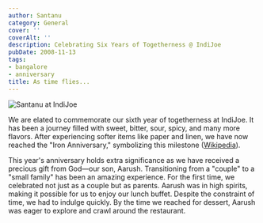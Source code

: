 ```yaml
---
author: Santanu
category: General
cover: ''
coverAlt: ''
description: Celebrating Six Years of Togetherness @ IndiJoe
pubDate: 2008-11-13
tags:
- bangalore
- anniversary
title: As time flies...
---
```



<Image src={pic1} alt="Santanu at IndiJoe "/>

We are elated to commemorate our sixth year of togetherness at IndiJoe. It has been a journey filled with sweet, bitter, sour, spicy, and many more flavors. After experiencing softer items like paper and linen, we have now reached the "Iron Anniversary," symbolizing this milestone ([Wikipedia](http://en.wikipedia.org/wiki/Wedding_anniversary)).

This year's anniversary holds extra significance as we have received a precious gift from God—our son, Aarush. Transitioning from a "couple" to a "small family" has been an amazing experience. For the first time, we celebrated not just as a couple but as parents. Aarush was in high spirits, making it possible for us to enjoy our lunch buffet. Despite the constraint of time, we had to indulge quickly. By the time we reached for dessert, Aarush was eager to explore and crawl around the restaurant.